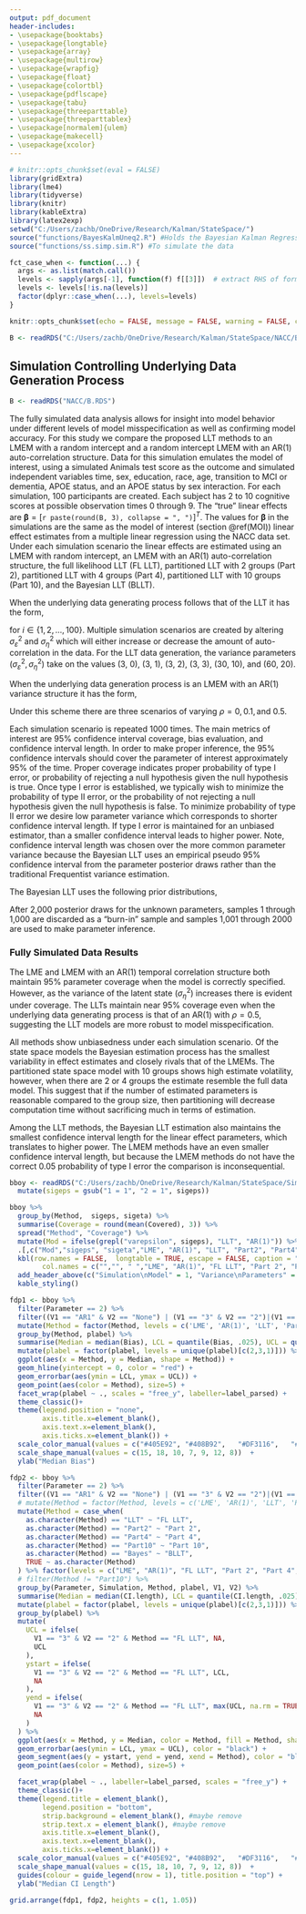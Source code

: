 ```yaml
---
output: pdf_document
header-includes:
- \usepackage{booktabs}
- \usepackage{longtable}
- \usepackage{array}
- \usepackage{multirow}
- \usepackage{wrapfig}
- \usepackage{float}
- \usepackage{colortbl}
- \usepackage{pdflscape}
- \usepackage{tabu}
- \usepackage{threeparttable}
- \usepackage{threeparttablex}
- \usepackage[normalem]{ulem}
- \usepackage{makecell}
- \usepackage{xcolor}
---
```



```r
# knitr::opts_chunk$set(eval = FALSE)
library(gridExtra)
library(lme4)
library(tidyverse)
library(knitr)
library(kableExtra)
library(latex2exp)
setwd("C:/Users/zachb/OneDrive/Research/Kalman/StateSpace/")
source("functions/BayesKalmUneq2.R") #Holds the Bayesian Kalman Regression
source("functions/ss.simp.sim.R") #To simulate the data

fct_case_when <- function(...) {
  args <- as.list(match.call())
  levels <- sapply(args[-1], function(f) f[[3]])  # extract RHS of formula
  levels <- levels[!is.na(levels)]
  factor(dplyr::case_when(...), levels=levels)
}

knitr::opts_chunk$set(echo = FALSE, message = FALSE, warning = FALSE, cache = TRUE)

B <- readRDS("C:/Users/zachb/OneDrive/Research/Kalman/StateSpace/NACC/B.RDS")
```



## Simulation Controlling Underlying Data Generation Process

```r
B <- readRDS("NACC/B.RDS")
```

The fully simulated data analysis allows for insight into model behavior under different levels of model misspecification as well as confirming model accuracy. For this study we compare the proposed LLT methods to an LMEM with a random intercept and a random intercept LMEM with an AR(1) auto-correlation structure. Data for this simulation emulates the model of interest, using a simulated Animals test score as the outcome and simulated independent variables time, sex, education, race, age, transition to MCI or dementia, APOE status, and an APOE status by sex interaction. For each simulation, 100 participants are created. Each subject has 2 to 10 cognitive scores at possible observation times 0 through 9. The "true" linear effects are $\boldsymbol{\beta} = [$`r paste(round(B, 3), collapse = ", ")`$]^T$. The values for $\boldsymbol{\beta}$ in the simulations are the same as the model of interest (section \@ref(MOI)) linear effect estimates from a multiple linear regression using the NACC data set. Under each simulation scenario the linear effects are estimated using an LMEM with random intercept, an LMEM with an AR(1) auto-correlation structure, the full likelihood LLT (FL LLT), partitioned LLT with 2 groups (Part 2), partitioned LLT with 4 groups (Part 4), partitioned LLT with 10 groups (Part 10), and the Bayesian LLT (BLLT).

When the underlying data generating process follows that of the LLT it has the form,


\begin{equation*}
\begin{aligned}
y_{ij} =  \alpha_{ij} + \boldsymbol{x}_{ij}\boldsymbol{\beta} + \varepsilon_{ij}, \ \ \ \varepsilon_{ij} \sim N(0,\sigma^2_\varepsilon \boldsymbol{I}_n)\\
\alpha_{ij} =  \alpha_{i(j-1)} + \eta_{ij}, \ \ \ \eta_{ij} \sim N(0,\sigma^2_\eta \boldsymbol{I}_n)\\
\end{aligned}
\end{equation*}

for $i \in \{1, 2, ..., 100\}$. Multiple simulation scenarios are created by altering $\sigma^2_\varepsilon$ and $\sigma^2_\eta$ which will either increase or decrease the amount of auto-correlation in the data. For the LLT data generation, the variance parameters $(\sigma^2_\varepsilon, \sigma^2_\eta)$ take on the values (3, 0), (3, 1), (3, 2), (3, 3), (30, 10), and (60, 20).

When the underlying data generation process is an LMEM with an AR(1) variance structure it has the form,


\begin{equation*}
\begin{aligned}
y_{ij} &=  b_0 + \boldsymbol{x}_{ij} \boldsymbol{\beta} + \epsilon_{ij}, \ \ \ b_0 \sim N(0, \boldsymbol{I}_n)\\ 
\epsilon_{ij} &= \rho \ \epsilon_{i(j-1)} + e_{ij},\ \ \ e_{ij} \sim N(0, \boldsymbol{I}_n)
\end{aligned}
\end{equation*}

Under this scheme there are three scenarios of varying $\rho = 0, 0.1, \text{and } 0.5$.

Each simulation scenario is repeated 1000 times. The main metrics of interest are 95% confidence interval coverage, bias evaluation, and confidence interval length. In order to make proper inference, the 95% confidence intervals should cover the parameter of interest approximately 95% of the time. Proper coverage indicates proper probability of type I error, or probability of rejecting a null hypothesis given the null hypothesis is true. Once type I error is established, we typically wish to minimize the probability of type II error, or the probability of not rejecting a null hypothesis given the null hypothesis is false. To minimize probability of type II error we desire low parameter variance which corresponds to shorter confidence interval length. If type I error is maintained for an unbiased estimator, than a smaller confidence interval leads to higher power. Note, confidence interval length was chosen over the more common parameter variance because the Bayesian LLT uses an empirical pseudo 95% confidence interval from the parameter posterior draws rather than the traditional Frequentist variance estimation.


The Bayesian LLT uses the following prior distributions,


\begin{equation*}
\begin{aligned}
\alpha_0 &\sim N(0, 10), \ \ \ &\boldsymbol{\beta} &\sim N(0, 10)\\
\sigma^2_\varepsilon &\sim IG(0.005, 0.005),  &\sigma^2_\eta &\sim IG((0.005, (0.005)
\end{aligned}
\end{equation*}

After 2,000 posterior draws for the unknown parameters, samples 1 through 1,000 are discarded as a "burn-in" sample and samples 1,001 through 2000 are used to make parameter inference.



### Fully Simulated Data Results

The LME and LMEM with an AR(1) temporal correlation structure both maintain 95% parameter coverage when the model is correctly specified. However, as the variance of the latent state ($\sigma^2_\eta$) increases there is evident under coverage. The LLTs maintain near 95% coverage even when the underlying data generating process is that of an AR(1) with $\rho = 0.5$, suggesting the LLT models are more robust to model misspecification. 

All methods show unbiasedness under each simulation scenario. Of the state space models the Bayesian estimation process has the smallest variability in effect estimates and closely rivals that of the LMEMs. The partitioned state space model with 10 groups shows high estimate volatility, however, when there are 2 or 4 groups the estimate resemble the full data model. This suggest that if the number of estimated parameters is reasonable compared to the group size, then partitioning will decrease computation time without sacrificing much in terms of estimation.

Among the LLT methods, the Bayesian LLT estimation also maintains the smallest confidence interval length for the linear effect parameters, which translates to higher power. The LMEM methods have an even smaller confidence interval length, but because the LMEM methods do not have the correct 0.05 probability of type I error the comparison is inconsequential. 






```r
bboy <- readRDS("C:/Users/zachb/OneDrive/Research/Kalman/StateSpace/Simulations/bboy.RDS") %>%
  mutate(sigeps = gsub("1 = 1", "2 = 1", sigeps))
```



```r
bboy %>%
  group_by(Method,  sigeps, sigeta) %>%
  summarise(Coverage = round(mean(Covered), 3)) %>%
  spread("Method", "Coverage") %>%
  mutate(Mod = ifelse(grepl("varepsilon", sigeps), "LLT", "AR(1)")) %>%
  .[,c("Mod","sigeps", "sigeta","LME", "AR(1)", "LLT", "Part2", "Part4", "Part10", "Bayes")] %>%
  kbl(row.names = FALSE,  longtable = TRUE, escape = FALSE, caption = "Combined linear effect coverage proportion. The LMEM methods fail to maintain 95 percent coverage when the true data generation process is that of an LLT. The LLT estimation procedures, however, maintain near 95 percent coverage even under model mispecification.",
        col.names = c("","", " ","LME", "AR(1)", "FL LLT", "Part 2", "Part 4", "Part 10", "BLLT")) %>%
  add_header_above(c("Simulation\nModel" = 1, "Variance\nParameters" = 2, "Traditional\nMethods" = 2,"State Space Methods" = 5)) %>%
  kable_styling()
```


```r
fdp1 <- bboy %>%
  filter(Parameter == 2) %>%
  filter((V1 == "AR1" & V2 == "None") | (V1 == "3" & V2 == "2")|(V1 == "AR1" & V2 == "Medium")) %>%
  mutate(Method = factor(Method, levels = c('LME', 'AR(1)', 'LLT', 'Part2', 'Part4', 'Part10', 'Bayes')))  %>%
  group_by(Method, plabel) %>%
  summarise(Median = median(Bias), LCL = quantile(Bias, .025), UCL = quantile(Bias, 0.975)) %>%
  mutate(plabel = factor(plabel, levels = unique(plabel)[c(2,3,1)])) %>%
  ggplot(aes(x = Method, y = Median, shape = Method)) +
  geom_hline(yintercept = 0, color = "red") +
  geom_errorbar(aes(ymin = LCL, ymax = UCL)) +
  geom_point(aes(color = Method), size=5) +
  facet_wrap(plabel ~ ., scales = "free_y", labeller=label_parsed) +
  theme_classic()+
  theme(legend.position = "none",
        axis.title.x=element_blank(),
        axis.text.x=element_blank(),
        axis.ticks.x=element_blank()) +
  scale_color_manual(values = c("#405E92", "#408B92",   "#DF3116",   "#DF8016",  "#DFB916", "#FFEA60", "#409247"))  +
  scale_shape_manual(values = c(15, 18, 10, 7, 9, 12, 8))  +
  ylab("Median Bias")
```



```r

fdp2 <- bboy %>%
  filter(Parameter == 2) %>%
  filter((V1 == "AR1" & V2 == "None") | (V1 == "3" & V2 == "2")|(V1 == "AR1" & V2 == "Medium")) %>%
  # mutate(Method = factor(Method, levels = c('LME', 'AR(1)', 'LLT', 'Part2', 'Part4', 'Part10', 'Bayes'))) %>%
  mutate(Method = case_when(
    as.character(Method) == "LLT" ~ "FL LLT",
    as.character(Method) == "Part2" ~ "Part 2",
    as.character(Method) == "Part4" ~ "Part 4",
    as.character(Method) == "Part10" ~ "Part 10",
    as.character(Method) == "Bayes" ~ "BLLT",
    TRUE ~ as.character(Method)
  ) %>% factor(levels = c("LME", "AR(1)", "FL LLT", "Part 2", "Part 4", "Part 10", "BLLT"))) %>%
  # filter(Method != "Part10") %>%
  group_by(Parameter, Simulation, Method, plabel, V1, V2) %>%
  summarise(Median = median(CI.length), LCL = quantile(CI.length, .025), UCL = quantile(CI.length, 0.975)) %>%
  mutate(plabel = factor(plabel, levels = unique(plabel)[c(2,3,1)])) %>%
  group_by(plabel) %>%
  mutate(
    UCL = ifelse(
      V1 == "3" & V2 == "2" & Method == "FL LLT", NA,
      UCL
    ),
    ystart = ifelse(
      V1 == "3" & V2 == "2" & Method == "FL LLT", LCL,
      NA
    ),
    yend = ifelse(
      V1 == "3" & V2 == "2" & Method == "FL LLT", max(UCL, na.rm = TRUE),
      NA
    )
  ) %>%
  ggplot(aes(x = Method, y = Median, color = Method, fill = Method, shape = Method)) + 
  geom_errorbar(aes(ymin = LCL, ymax = UCL), color = "black") +
  geom_segment(aes(y = ystart, yend = yend, xend = Method), color = "black") +
  geom_point(aes(color = Method), size=5) +

  facet_wrap(plabel ~ ., labeller=label_parsed, scales = "free_y") +
  theme_classic()+
  theme(legend.title = element_blank(),
        legend.position = "bottom",
        strip.background = element_blank(), #maybe remove
        strip.text.x = element_blank(), #maybe remove
        axis.title.x=element_blank(),
        axis.text.x=element_blank(),
        axis.ticks.x=element_blank()) +
  scale_color_manual(values = c("#405E92", "#408B92",   "#DF3116",   "#DF8016",  "#DFB916", "#FFEA60", "#409247")) +
  scale_shape_manual(values = c(15, 18, 10, 7, 9, 12, 8))  +
  guides(colour = guide_legend(nrow = 1), title.position = "top") +
  ylab("Median CI Length")


```





```r
grid.arrange(fdp1, fdp2, heights = c(1, 1.05))
```

